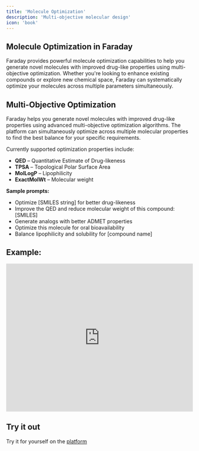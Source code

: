 ```yaml
---
title: 'Molecule Optimization'
description: 'Multi-objective molecular design'
icon: 'book'
---
```


## Molecule Optimization in Faraday

Faraday provides powerful molecule optimization capabilities to help you generate novel molecules with improved drug-like properties using multi-objective optimization. Whether you're looking to enhance existing compounds or explore new chemical space, Faraday can systematically optimize your molecules across multiple parameters simultaneously.

## Multi-Objective Optimization

Faraday helps you generate novel molecules with improved drug-like properties using advanced multi-objective optimization algorithms. The platform can simultaneously optimize across multiple molecular properties to find the best balance for your specific requirements.

Currently supported optimization properties include:

- **QED** – Quantitative Estimate of Drug-likeness
- **TPSA** – Topological Polar Surface Area
- **MolLogP** – Lipophilicity
- **ExactMolWt** – Molecular weight

**Sample prompts:**
- Optimize [SMILES string] for better drug-likeness
- Improve the QED and reduce molecular weight of this compound: [SMILES]
- Generate analogs with better ADMET properties
- Optimize this molecule for oral bioavailability
- Balance lipophilicity and solubility for [compound name]

## Example:
<iframe
  width="100%"
  height="400"
  src="https://www.youtube.com/embed/ouh2szTcu38"
  title="YouTube video player"
  frameborder="0"
  allow="accelerometer; autoplay; clipboard-write; encrypted-media; gyroscope; picture-in-picture"
  allowfullscreen
></iframe>


## Try it out

<Check>Try it for yourself on the [platform](https://platform.ascentbio.xyz/)</Check>
